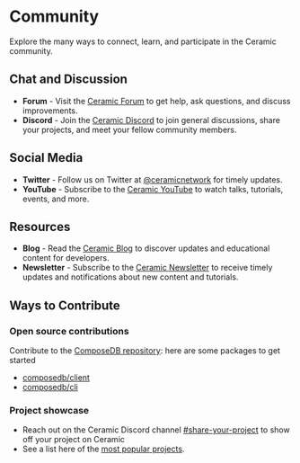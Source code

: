 # Community
Explore the many ways to connect, learn, and participate in the Ceramic community.

## Chat and Discussion
- **Forum** - Visit the [Ceramic Forum](https://forum.ceramic.network) to get help, ask questions, and discuss improvements.
- **Discord** - Join the [Ceramic Discord](https://chat.ceramic.network) to join general discussions, share your projects, and meet your fellow community members.

## Social Media
- **Twitter** - Follow us on Twitter at [@ceramicnetwork](https://twitter.com/ceramicnetwork) for timely updates.
- **YouTube** - Subscribe to the [Ceramic YouTube](https://www.youtube.com/channel/UCgCLq5dx7sX-yUrrEbtYqVw) to watch talks, tutorials, events, and more.

## Resources
- **Blog** - Read the [Ceramic Blog](https://blog.ceramic.network) to discover updates and educational content for developers.
- **Newsletter** - Subscribe to the [Ceramic Newsletter](https://blog.ceramic.network/#/portal/signup) to receive timely updates and notifications about new content and tutorials.

## Ways to Contribute

### **Open source contributions**
Contribute to the [ComposeDB repository](https://github.com/ceramicstudio/js-composedb): here are some packages to get started
- [composedb/client](https://github.com/ceramicstudio/js-composedb/tree/main/packages/client)
- [composedb/cli](https://github.com/ceramicstudio/js-composedb/tree/main/packages/cli)


### **Project showcase**
- Reach out on the Ceramic Discord channel [#share-your-project](https://discord.com/channels/682786569857662976/801569389044039710) to show off your project on Ceramic
- See a list here of the [most popular projects](https://threebox.notion.site/Ceramic-Ecosystem-a3a7a58f81544d33ad3feb84368775d4).
